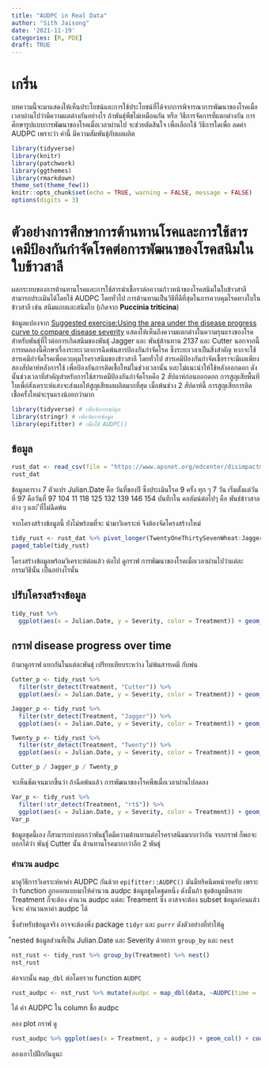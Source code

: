 ```yaml
---
title: "AUDPC in Real Data"
author: "Sith Jaisong"
date: '2021-11-19'
categories: [R, PDE]
draft: TRUE
---
```

# เกริ่น
บทความนี้จะมาแสดงให้เห็นประโยชน์และการใช้ประโยชน์ที่ได้จากการพิจารณาการพัฒนาของโรคเมื่อเวลาผ่านไปว่ามีความแตต่างกันอย่างไร ถ้าพันธุ์พืชไม่เหมือนกัน หรือ วิธีการจัดการที่แตกต่างกัน
การศึกษารูปแบบการพัฒนาของโรคเมื่อเวลาผ่านไป จะช่วยตัดสินใจ เพื่อเลือกใช้ วิธีการใดเพื่อ ลดค่า AUDPC เพราะว่า ค่านี้ มีความสัมพันธุ์กับผลผลิต


```r
library(tidyverse)
library(knitr)
library(patchwork)
library(ggthemes)
library(rmarkdown)
theme_set(theme_few())
knitr::opts_chunk$set(echo = TRUE, warning = FALSE, message = FALSE)
options(digits = 3)
```
# ตัวอย่างการศึกษาการต้านทานโรคและการใช้สารเคมีป้องกันกำจัดโรคต่อการพัฒนาของโรคสนิมในใบข้าวสาลี

ผลกระทบของการต้านทานโรคและการใช้สารฆ่าเชื้อราต่อความก้าวหน้าของโรคสนิมในใบข้าวสาลีสามารถประเมินได้โดยใช้ AUDPC โดยทั่วไป การต้านทานเป็นวิธีที่ดีที่สุดในการควบคุมโรคทางใบในข้าวสาลี เช่น สนิมแถบและสนิมใบ (เกิดจาก **Puccinia triticina**)

ข้อมูลแปลงจาก [Suggested exercise:Using the area under the disease progress curve to compare disease severity](https://www.apsnet.org/edcenter/disimpactmngmnt/topc/EcologyAndEpidemiologyInR/DiseaseProgress/Pages/StripeRust.aspx) แสดงให้เห็นถึงความแตกต่างในความรุนแรงของโรคสำหรับพันธุ์ที่ไวต่อการเกิดสนิมของพันธุ์ Jagger และ พันธุ์ต้านทาน 2137 และ Cutter
นอกจากนี้ การทดลองนี้ศึกษาเรื่องระยะเวลาการฉีดพ้นสารป้องกันกำจัดโรค ซึ่งระยะเวลาเป็นสิ่งสำคัญ หากจะใช้สารเคมีกำจัดโรคเพื่อควบคุมโรคราสนิมของข้าวสาลี โดยทั่วไป สารเคมีป้องกันกำจัดเชื้อราจะมีผลเพียงสองสัปดาห์หลังการใช้ เพื่อป้องกันการติดเชื้อใหม่ในช่วงเวลานั้น และไม่แนะนำให้ใช้หลังออกดอก ดังนั้นช่วงเวลาที่สำคัญสำหรับการใช้สารเคมีป้องกันกำจัดโรคคือ 2 สัปดาห์ก่อนออกดอก การสูญเสียพื้นทีใบเพื่อ่สังเคราะห์แสงจะส่งผลให้สูญเสียผลผลิตมากที่สุด เมื่อพ้นช่วง 2 สัปดาห์นี้ การสูญเสียการติดเชื้อครั้งใหม่จะรุนแรงน้อยกว่ามาก

```r
library(tidyverse) # เพื่อจักการขอ้มูล
library(stringr) # เพือจัดการข้อมูล
library(epifitter) # เพื่อใช้ AUDPC()
```
## ข้อมูล
```r
rust_dat <- read_csv(file = "https://www.apsnet.org/edcenter/disimpactmngmnt/topc/EcologyAndEpidemiologyInR/DiseaseProgress/Documents/FungicideExample.csv", col_types = "ddddddd" )
rust_dat
```
ข้อมูลตาราง 7 ตัวแปร Julian.Date คือ วันที่ของปี ซึ่งประเมินโรค 9 ครั้ง ทุก ๆ 7 วัน เริ่มตั้งแต่วันที่ 97 คือวันที่ 97 104 11 118 125 132 139 146 154 บันทึกใน คอลัมน์ต่อไปๆ คือ พันธ์ข้าวสาลต่าง ๆ และ ีที่ไม่ฉีดพ้น

จากโครงสร้างข้อมูลนี้ ยังไม่พร้อมที่จะ นำมาวิเคราะห์ จึงต้องจัดโครงสร้างใหม่
```r
tidy_rust <- rust_dat %>% pivot_longer(TwentyOneThirtySevenWheat:JaggerWheat.Trt, names_to = "Treatment", values_to = "Severity")
paged_table(tidy_rust)
```
โครงสร้างข้อมูลพร้อมวิเคราะห์ต่อแล้ว
ต่อไป ดูกราฟ การพัฒนาของโรคเมื่อเวลาผ่านไปว่าแต่ละกรรมวิธีนั้น เป็นอย่างไรนั้น

## ปรับโครงสร้างข้อมูล
```r
tidy_rust %>%
  ggplot(aes(x = Julian.Date, y = Severity, color = Treatment)) + geom_point() + geom_line() + labs(color = "Treatment")
```
## กราฟ disease progress over time  
ถ้ามาดูกราฟ แยกกันในแต่ละพันธุ์ เปรียบเทียบระหว่าง ไม่พ้นสารเคมี กับพ่น
```r
Cutter_p <- tidy_rust %>%
  filter(str_detect(Treatment, "Cutter")) %>%
  ggplot(aes(x = Julian.Date, y = Severity, color = Treatment)) + geom_point() + geom_line()

Jagger_p <- tidy_rust %>%
  filter(str_detect(Treatment, "Jagger")) %>%
  ggplot(aes(x = Julian.Date, y = Severity, color = Treatment)) + geom_point() + geom_line()

Twenty_p <- tidy_rust %>%
  filter(str_detect(Treatment, "Twenty")) %>%
  ggplot(aes(x = Julian.Date, y = Severity, color = Treatment)) + geom_point() + geom_line()

Cutter_p / Jagger_p / Twenty_p
```
จะเห็นชัดเจนมากขึ้นว่า ถ้าฉีดพ้นแล้ว การพัฒนาของโรคพืชเมื่อเวลาผ่านไปลดลง

```r
Var_p <- tidy_rust %>%
  filter(!str_detect(Treatment, "rt$")) %>%
  ggplot(aes(x = Julian.Date, y = Severity, color = Treatment)) + geom_point() + geom_line()
Var_p
```
ข้อมูลชุดนี้เอง ก็สามารถบ่งบอกว่าพันธุ์ใดมีความต้านทานต่อโรคราสนิมมากกว่ากัน จากกราฟ ก็พอจะบอกได้ว่า พันธุ์ Cutter นั้น ต้านทานโรคมากกว่าอีก 2 พันธุ์

### คำนวน audpc 

มาดูวิธีการวิเคราะห์หาค่า AUDPC กันด้วย `epifitter::AUDPC()` มันมีทริคนิดหน่วยครับ เพราะว่า function ถูกออกแบบมาให้คำนวน audpc ข้อมูลชุดใดชุดหนึ่ง ดังนั้นถ้า ชุดข้อมูลมีหลาย Treatment ก็จะต้อง คำนวน audpc แต่ละ Treament ซึ่ง อาสจจะต้อง subset ข้อมูลก่อนแล้วจึงจะ คำนวนหาค่า audpc ได้

ซึ่งสำหรับข้อมูลจริง อาจจะต้องพึ่ง package `tidyr` และ `purrr` ดังตัวอย่างที่ทำให้ดู

ืnested ข้อมูลส่วนที่เป็น Julian.Date และ Severity ด้วยการ `group_by` และ `nest`
```r
nst_rust <- tidy_rust %>% group_by(Treatment) %>% nest()
nst_rust
```
ต่อจากนั้น `map_dbl` ต่อโดยรวบ function `AUDPC`

```r
rust_audpc <- nst_rust %>% mutate(audpc = map_dbl(data, ~AUDPC(time = .x$Julian.Date, y = .x$Severity)))

```
ได้ ค่า AUDPC ใน column ชื่อ audpc

ลอง plot กราฟ ดู
```r
rust_audpc %>% ggplot(aes(x = Treatment, y = audpc)) + geom_col() + coord_flip()
```
ลองเอาไปฝึกกันดูนะ
